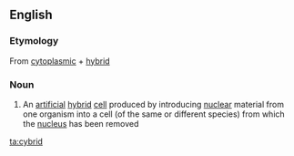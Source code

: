 ==English==

===Etymology===
From [[cytoplasmic]] + [[hybrid]]

===Noun===
{{en-noun}}

#{{genetics}} An [[artificial]] [[hybrid]] [[cell]] produced by introducing [[nuclear]] material from one organism into a cell (of the same or different species) from which the [[nucleus]] has been removed

[[ta:cybrid]]